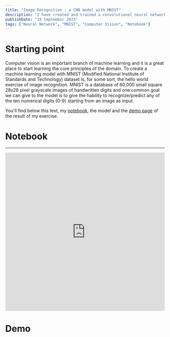 ```yaml
---
title: "Image Recognition : a CNN model with MNIST"
description: "I have created and trained a convolutional neural network for MNIST."
publishDate: "18 September 2023"
tags: ["Neural Network", "MNIST", "Computer Vision", "Notebook"]
---
```


# Starting point

Computer vision is an important branch of machine learning and it is a great place to start learning the core principles of the domain.
To create a machine learning model with MNIST (Modified National Institute of Standards and Technology) dataset is, for some sort, the hello world exercise of image recognition.
MNIST is a database of 60,000 small square 28x28 pixel grayscale images of handwritten digits and one common goal we can give to the model is to give the hability to recognize/predict any of the ten numerical digits (0-9) starting from an image as input.

You'll find below this text, my [notebook](https://www.kaggle.com/mindgspl/exercise-mnist), the model and the [demo page](https://huggingface.co/spaces/mgspl/mnist_basic) of the result of my exercise.

# Notebook

---

<iframe
	src="https://www.kaggle.com/embed/mindgspl/exercise-mnist?cellIds=2-50&kernelSessionId=143421268"
	height="500"
	style="margin: 0 auto; width: 100%; max-width: 950px;"
	frameborder="0"
	scrolling="auto"
	title="Exercise MNIST"
></iframe>

# Demo

<gradio-app src="https://mgspl-mnist-basic.hf.space" ></gradio-app>

